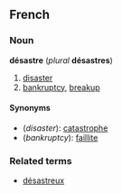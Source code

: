==French==
===Noun===
'''désastre''' (''plural'' '''désastres''')

#[[disaster]]
#[[bankruptcy]], [[breakup]]

====Synonyms====
*(''disaster''): [[catastrophe#French|catastrophe]]
*(''bankruptcy''): [[faillite]]

===Related terms===
*[[désastreux]]